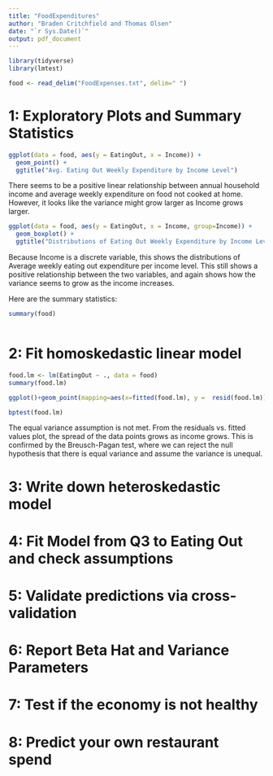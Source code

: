 ```yaml
---
title: "FoodExpenditures"
author: "Braden Critchfield and Thomas Olsen"
date: "`r Sys.Date()`"
output: pdf_document
---
```


```r
library(tidyverse)
library(lmtest)

food <- read_delim("FoodExpenses.txt", delim=" ")
```


# 1: Exploratory Plots and Summary Statistics
```r
ggplot(data = food, aes(y = EatingOut, x = Income)) +
  geom_point() +
  ggtitle("Avg. Eating Out Weekly Expenditure by Income Level")

```

There seems to be a positive linear relationship between annual household income and average weekly expenditure on food not cooked at home. However, it looks like the variance might grow larger as Income grows larger.


```r
ggplot(data = food, aes(y = EatingOut, x = Income, group=Income)) +
  geom_boxplot() +
  ggtitle("Distributions of Eating Out Weekly Expenditure by Income Level")

```

Because Income is a discrete variable, this shows the distributions of Average weekly eating out expenditure per income level. This still shows a positive relationship between the two variables, and again shows how the variance seems to grow as the income increases.

Here are the summary statistics:
```r
summary(food)



```


# 2: Fit homoskedastic linear model
```r
food.lm <- lm(EatingOut ~ ., data = food)
summary(food.lm)


```

```r
ggplot()+geom_point(mapping=aes(x=fitted(food.lm), y =  resid(food.lm)))

bptest(food.lm)
```

The equal variance assumption is not met. From the residuals vs. fitted values plot, the spread of the data points grows as income grows. This is confirmed by the Breusch-Pagan test, where we can reject the null hypothesis that there is equal variance and assume the variance is unequal.

# 3: Write down heteroskedastic model




# 4: Fit Model from Q3 to Eating Out and check assumptions




# 5: Validate predictions via cross-validation




# 6: Report Beta Hat and Variance Parameters




# 7: Test if the economy is not healthy




# 8: Predict your own restaurant spend



